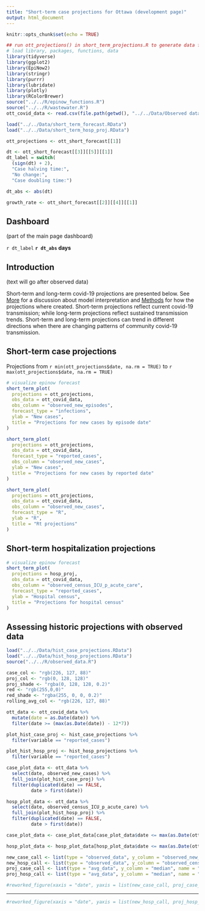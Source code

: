 ```yaml
---
title: "Short-term case projections for Ottawa (development page)"
output: html_document
---
```


```r
knitr::opts_chunk$set(echo = TRUE)
```

```r
## run ott_projections() in short_term_projections.R to generate data for plots
# load library, packages, functions, data
library(tidyverse)
library(ggplot2)
library(EpiNow2)
library(stringr)
library(purrr)
library(lubridate)
library(plotly)
library(RColorBrewer)
source("../../R/epinow_functions.R")
source("../../R/wastewater.R")
ott_covid_data <- read.csv(file.path(getwd(), "../../Data/Observed data/OPH_Observed_COVID_Data.csv"))

load("../../Data/short_term_forecast.RData")
load("../../Data/short_term_hosp_proj.RData")

ott_projections <- ott_short_forecast[[1]]

dt <- ott_short_forecast[[3]][[5]][[1]]
dt_label = switch( 
  (sign(dt) + 2),
  "Case halving time:",
  "No change:",
  "Case doubling time:")

dt_abs <- abs(dt)

growth_rate <- ott_short_forecast[[2]][[4]][[1]]
```

## Dashboard 

(part of the main page dashboard)

`r dt_label` **`r dt_abs` days**

## Introduction 

(text will go after observed data)

Short-term and long-term covid-19 projections are presented below. See [More](more) for a discussion about model interpretation and [Methods](methods) for how the projections where created. Short-term projections reflect current covid-19 transmission; while long-term projections reflect sustained transmission trends. Short-term and long-term projections can trend in different directions when there are changing patterns of community covid-19 transmission. 

## Short-term case projections

Projections from `r min(ott_projections$date, na.rm = TRUE)` to `r max(ott_projections$date, na.rm = TRUE)`

```r
# visualize epinow forecast
short_term_plot(
  projections = ott_projections,
  obs_data = ott_covid_data,
  obs_column = "observed_new_episodes",
  forecast_type = "infections",
  ylab = "New cases",
  title = "Projections for new cases by episode date"
)

short_term_plot(
  projections = ott_projections,
  obs_data = ott_covid_data,
  forecast_type = "reported_cases",
  obs_column = "observed_new_cases",
  ylab = "New cases",
  title = "Projections for new cases by reported date"
)

short_term_plot(
  projections = ott_projections,
  obs_data = ott_covid_data,
  obs_column = "observed_new_cases",
  forecast_type = "R",
  ylab = "R",
  title = "Rt projections"
)
```

## Short-term hospitalization projections

```r
# visualize epinow forecast
short_term_plot(
  projections = hosp_proj,
  obs_data = ott_covid_data,
  obs_column = "observed_census_ICU_p_acute_care",
  forecast_type = "reported_cases",
  ylab = "Hospital census",
  title = "Projections for hospital census"
)
```

## Assessing historic projections with observed data
```r
load("../../Data/hist_case_projections.RData")
load("../../Data/hist_hosp_projections.RData")
source("../../R/observed_data.R")

case_col <- "rgb(226, 127, 88)"
proj_col <- "rgb(0, 128, 128)"
proj_shade <- "rgba(0, 128, 128, 0.2)"
red <- "rgb(255,0,0)"
red_shade <- "rgba(255, 0, 0, 0.2)"
rolling_avg_col <- "rgb(226, 127, 88)"

ott_data <- ott_covid_data %>%
  mutate(date = as.Date(date)) %>%
  filter(date >= (max(as.Date(date)) - 12*7))

plot_hist_case_proj <- hist_case_projections %>%
  filter(variable == "reported_cases")

plot_hist_hosp_proj <- hist_hosp_projections %>%
  filter(variable == "reported_cases")

case_plot_data <- ott_data %>%
  select(date, observed_new_cases) %>%
  full_join(plot_hist_case_proj) %>%
  filter(duplicated(date) == FALSE,
         date > first(date))

hosp_plot_data <- ott_data %>%
  select(date, observed_census_ICU_p_acute_care) %>%
  full_join(plot_hist_hosp_proj) %>%
  filter(duplicated(date) == FALSE,
         date > first(date))

case_plot_data <- case_plot_data[case_plot_data$date <= max(as.Date(ott_data$date)),]

hosp_plot_data <- hosp_plot_data[hosp_plot_data$date <= max(as.Date(ott_data$date)),]

new_case_call <- list(type = "observed_data", y_column = "observed_new_cases", name = "Observed historic new cases", short_name = "Daily cases", color = case_col, opacity = 0.5)
new_hosp_call <- list(type = "observed_data", y_column = "observed_census_ICU_p_acute_care", name = "Observed historic hospital census", short_name = "Hospital census", color = case_col, opacity = 0.5)
proj_case_call <- list(type = "avg_data", y_column = "median", name = "Historic projected new cases", short_name = "projections", color = proj_col, width = 4)
proj_hosp_call <- list(type = "avg_data", y_column = "median", name = "Historic projected hospital census", short_name = "projections", color = proj_col, width = 4)
```

```r
#reworked_figure(xaxis = "date", yaxis = list(new_case_call, proj_case_call), error_bands = TRUE, error_data = c("upper_90", "lower_90"), error_col = proj_shade, titles = c(y = "New cases", x = "Date", title = "Predictive model performance: historical comparison of projections to observed new cases"), data = case_plot_data, ticks = FALSE)
```

---

```r
#reworked_figure(xaxis = "date", yaxis = list(new_hosp_call, proj_hosp_call), error_bands = TRUE, error_data = c("upper_90", "lower_90"), error_col = proj_shade, titles = c(y = "Hospital census", x = "Date", title = "Predictive model performance: historical comparison of projections to observed hospital census"), data = hosp_plot_data, ticks = FALSE)
```